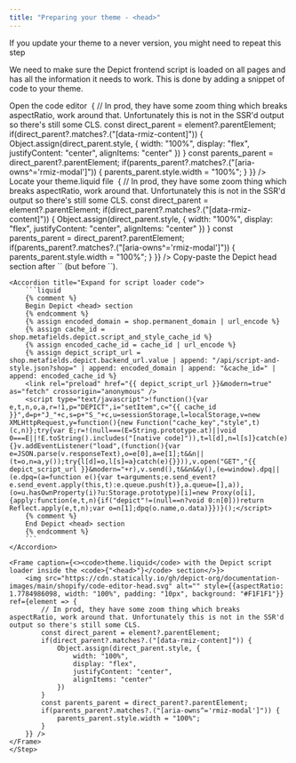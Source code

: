 ```yaml
---
title: "Preparing your theme - <head>"
---
```


<Warning>If you update your theme to a never version, you might need to repeat this step</Warning>

We need to make sure the Depict frontend script is loaded on all pages and has all the information it needs to work. This is done by adding a snippet of code to your theme.


<Steps>
    <Step title="First Step">
        Open the code editor
        <Frame caption="Guide to opening the code editor">
            <img src="https://cdn.statically.io/gh/depict-org/documentation-images/main/shopify/open-code-editor2.svg" alt="" style={{aspectRatio: 1.1777777778, width: "100%", padding: "10px", background: "#F1F1F1"}} ref={element => {
                // In prod, they have some zoom thing which breaks aspectRatio, work around that. Unfortunately this is not in the SSR'd output so there's still some CLS.
                const direct_parent = element?.parentElement;
                if(direct_parent?.matches?.("[data-rmiz-content]")) {
                    Object.assign(direct_parent.style, {
                        width: "100%",
                        display: "flex",
                        justifyContent: "center",
                        alignItems: "center"
                    })
                }
                const parents_parent = direct_parent?.parentElement;
                if(parents_parent?.matches?.("[aria-owns^='rmiz-modal']")) {
                    parents_parent.style.width = "100%";
                }
            }} />
        </Frame>
    </Step>
    <Step title="Second Step">
        Locate your theme.liquid file
    <Frame caption="`theme.liquid` in the code editor">
        <img src="https://cdn.statically.io/gh/depict-org/documentation-images/main/shopify/code-editor-file2.svg" alt="" style={{aspectRatio: 1.6092592593, width: "100%", padding: "10px", background: "#F1F1F1"}} ref={element => {
            // In prod, they have some zoom thing which breaks aspectRatio, work around that. Unfortunately this is not in the SSR'd output so there's still some CLS.
            const direct_parent = element?.parentElement;
            if(direct_parent?.matches?.("[data-rmiz-content]")) {
                Object.assign(direct_parent.style, {
                    width: "100%",
                    display: "flex",
                    justifyContent: "center",
                    alignItems: "center"
                })
            }
            const parents_parent = direct_parent?.parentElement;
            if(parents_parent?.matches?.("[aria-owns^='rmiz-modal']")) {
                parents_parent.style.width = "100%";
            }
        }} />
    </Frame>
    </Step>
    <Step title="Third Step">
    Copy-paste the Depict head section after `<head>` (but before `</head>`).

    <Accordion title="Expand for script loader code">
        ```liquid
        {% comment %}
        Begin Depict <head> section
        {% endcomment %}
        {% assign encoded_domain = shop.permanent_domain | url_encode %}
        {% assign cache_id = shop.metafields.depict.script_and_style_cache_id %}
        {% assign encoded_cache_id = cache_id | url_encode %}
        {% assign depict_script_url = shop.metafields.depict.backend_url.value | append: "/api/script-and-style.json?shop=" | append: encoded_domain | append: "&cache_id=" | append: encoded_cache_id %}
        <link rel="preload" href="{{ depict_script_url }}&modern=true" as="fetch" crossorigin="anonymous" />
        <script type="text/javascript">!function(){var e,t,n,o,a,r=!1,p="DEPICT",i="setItem",c="{{ cache_id }}",d=p+"J_"+c,s=p+"S_"+c,u=sessionStorage,l=localStorage,v=new XMLHttpRequest,y=function(){new Function("cache_key","style",t)(c,n)};try{var E;r=!(null===(E=String.prototype.at)||void 0===E||!E.toString().includes("[native code]")),t=l[d],n=l[s]}catch(e){}v.addEventListener("load",(function(){var e=JSON.parse(v.responseText),o=e[0],a=e[1];t&&n||(t=o,n=a,y());try{l[d]=o,l[s]=a}catch(e){}})),v.open("GET","{{ depict_script_url }}&modern="+r),v.send(),t&&n&&y(),(e=window).dpq||(e.dpq=(a=function e(){var t=arguments;e.send_event?e.send_event.apply(this,t):e.queue.push(t)},a.queue=[],a)),(o=u.hasOwnProperty(i)?u:Storage.prototype)[i]=new Proxy(o[i],{apply:function(e,t,n){if("depict"!=(null==n?void 0:n[0]))return Reflect.apply(e,t,n);var o=n[1];dpq(o.name,o.data)}})}();</script>
        {% comment %}
        End Depict <head> section
        {% endcomment %}
        ```
    </Accordion>

    <Frame caption={<><code>theme.liquid</code> with the Depict script loader inside the <code>{"<head>"}</code> section</>}>
        <img src="https://cdn.statically.io/gh/depict-org/documentation-images/main/shopify/code-editor-head.svg" alt="" style={{aspectRatio: 1.7784986098, width: "100%", padding: "10px", background: "#F1F1F1"}} ref={element => {
            // In prod, they have some zoom thing which breaks aspectRatio, work around that. Unfortunately this is not in the SSR'd output so there's still some CLS.
            const direct_parent = element?.parentElement;
            if(direct_parent?.matches?.("[data-rmiz-content]")) {
                Object.assign(direct_parent.style, {
                    width: "100%",
                    display: "flex",
                    justifyContent: "center",
                    alignItems: "center"
                })
            }
            const parents_parent = direct_parent?.parentElement;
            if(parents_parent?.matches?.("[aria-owns^='rmiz-modal']")) {
                parents_parent.style.width = "100%";
            }
        }} />
    </Frame>
    </Step>
</Steps>
